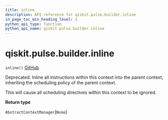 ```yaml
---
title: inline
description: API reference for qiskit.pulse.builder.inline
in_page_toc_min_heading_level: 1
python_api_type: function
python_api_name: qiskit.pulse.builder.inline
---
```


# qiskit.pulse.builder.inline

<span id="qiskit.pulse.builder.inline" />

`inline()` [GitHub](https://github.com/qiskit/qiskit/tree/stable/0.21/qiskit/pulse/builder.py "view source code")

Deprecated. Inline all instructions within this context into the parent context, inheriting the scheduling policy of the parent context.

<Admonition title="Warning" type="caution">
  This will cause all scheduling directives within this context to be ignored.
</Admonition>

**Return type**

`AbstractContextManager`\[`None`]

